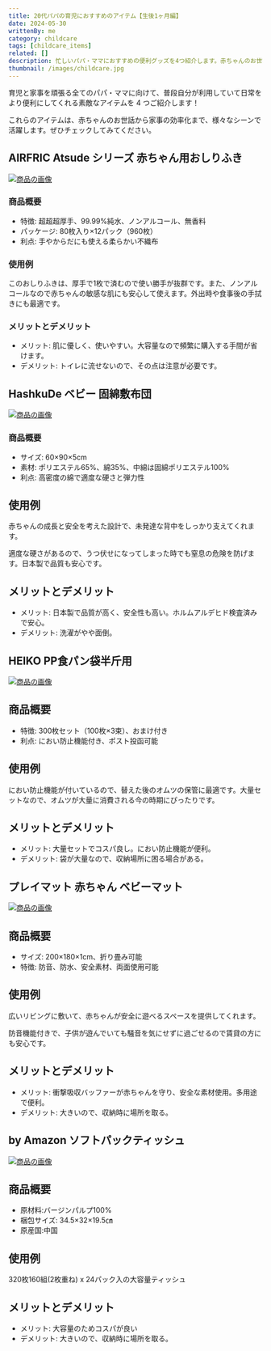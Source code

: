 ```yaml
---
title: 20代パパの育児におすすめのアイテム【生後1ヶ月編】
date: 2024-05-30
writtenBy: me
category: childcare
tags: [childcare_items]
related: []
description: 忙しいパパ・ママにおすすめの便利グッズを4つ紹介します。赤ちゃんのお世話から家事の効率化まで、日々の生活を快適にするアイテムが揃っています。高品質な赤ちゃん用おしりふき、安心安全なベビー敷布団、経済的な食パン袋、そして多用途に使えるプレイマットをチェックして、育児と家事をもっと楽にしましょう。詳細はリンクからどうぞ！
thumbnail: /images/childcare.jpg
---
```


育児と家事を頑張る全てのパパ・ママに向けて、普段自分が利用していて日常をより便利にしてくれる素敵なアイテムを 4 つご紹介します！

これらのアイテムは、赤ちゃんのお世話から家事の効率化まで、様々なシーンで活躍します。ぜひチェックしてみてください。

## AIRFRIC Atsude シリーズ 赤ちゃん用おしりふき

[![商品の画像](product1.jpg)](https://amzn.to/4aFiyNu)

### 商品概要
- 特徴: 超超超厚手、99.99%純水、ノンアルコール、無香料
- パッケージ: 80枚入り×12パック（960枚）
- 利点: 手やからだにも使える柔らかい不織布

### 使用例
このおしりふきは、厚手で1枚で済むので使い勝手が抜群です。また、ノンアルコールなので赤ちゃんの敏感な肌にも安心して使えます。外出時や食事後の手拭きにも最適です。

### メリットとデメリット
- メリット: 肌に優しく、使いやすい。大容量なので頻繁に購入する手間が省けます。
- デメリット: トイレに流せないので、その点は注意が必要です。

## HashkuDe ベビー 固綿敷布団

[![商品の画像](product2.jpg)](https://amzn.to/4e2Dq3T)

### 商品概要
- サイズ: 60×90×5cm
- 素材: ポリエステル65%、綿35%、中綿は固綿ポリエステル100%
- 利点: 高密度の綿で適度な硬さと弾力性

## 使用例
赤ちゃんの成長と安全を考えた設計で、未発達な背中をしっかり支えてくれます。

適度な硬さがあるので、うつ伏せになってしまった時でも窒息の危険を防げます。日本製で品質も安心です。

## メリットとデメリット
- メリット: 日本製で品質が高く、安全性も高い。ホルムアルデヒド検査済みで安心。
- デメリット: 洗濯がやや面倒。

## HEIKO PP食パン袋半斤用

[![商品の画像](product3.jpg)](https://amzn.to/450rLPb)

## 商品概要
- 特徴: 300枚セット（100枚×3束）、おまけ付き
- 利点: におい防止機能付き、ポスト投函可能

## 使用例
におい防止機能が付いているので、替えた後のオムツの保管に最適です。大量セットなので、オムツが大量に消費される今の時期にぴったりです。

## メリットとデメリット
- メリット: 大量セットでコスパ良し。におい防止機能が便利。
- デメリット: 袋が大量なので、収納場所に困る場合がある。

## プレイマット 赤ちゃん ベビーマット

[![商品の画像](product4.jpg)](https://amzn.to/4e4oEtq)

## 商品概要
- サイズ: 200×180×1cm、折り畳み可能
- 特徴: 防音、防水、安全素材、両面使用可能

## 使用例
広いリビングに敷いて、赤ちゃんが安全に遊べるスペースを提供してくれます。

防音機能付きで、子供が遊んでいても騒音を気にせずに過ごせるので賃貸の方にも安心です。

## メリットとデメリット
- メリット: 衝撃吸収バッファーが赤ちゃんを守り、安全な素材使用。多用途で便利。
- デメリット: 大きいので、収納時に場所を取る。

## by Amazon ソフトパックティッシュ

[![商品の画像](product5.jpg)](https://amzn.to/4edIXVI)

## 商品概要
- 原材料:バージンパルプ100%
- 梱包サイズ: 34.5×32×19.5㎝
- 原産国:中国

## 使用例
320枚160組(2枚重ね) x 24パック入の大容量ティッシュ

## メリットとデメリット
- メリット: 大容量のためコスパが良い
- デメリット: 大きいので、収納時に場所を取る。
